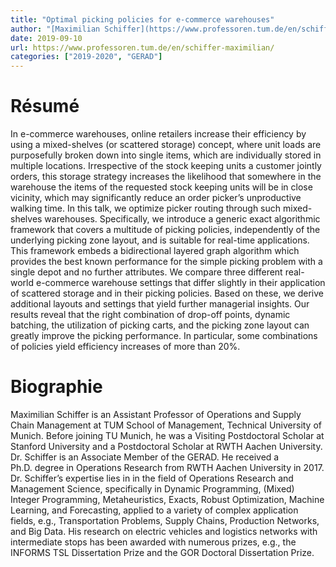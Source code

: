 ```yaml
---
title: "Optimal picking policies for e-commerce warehouses"
author: "[Maximilian Schiffer](https://www.professoren.tum.de/en/schiffer-maximilian/)"
date: 2019-09-10
url: https://www.professoren.tum.de/en/schiffer-maximilian/
categories: ["2019-2020", "GERAD"]
---
```



# Résumé

In e-commerce warehouses, online retailers increase their efficiency by using a mixed-shelves (or scattered storage) concept, where unit loads are purposefully broken down into single items, which are individually stored in multiple locations. Irrespective of the stock keeping units a customer jointly orders, this storage strategy increases the likelihood that somewhere in the warehouse the items of the requested stock keeping units will be in close vicinity, which may significantly reduce an order picker's unproductive walking time. In this talk, we optimize picker routing through such mixed-shelves warehouses. Specifically, we introduce a generic exact algorithmic framework that covers a multitude of picking policies, independently of the underlying picking zone layout, and is suitable for real-time applications. This framework embeds a bidirectional layered graph algorithm which provides the best known performance for the simple picking problem with a single depot and no further attributes. We compare three different real-world e-commerce warehouse settings that differ slightly in their application of scattered storage and in their picking policies. Based on these, we derive additional layouts and settings that yield further managerial insights. Our results reveal that the right combination of drop-off points, dynamic batching, the utilization of picking carts, and the picking zone layout can greatly improve the picking performance. In particular, some combinations of policies yield efficiency increases of more than 20%.

# Biographie

Maximilian Schiffer is an Assistant Professor of Operations and Supply Chain Management at TUM School of Management, Technical University of Munich. Before joining TU Munich, he was a Visiting Postdoctoral Scholar at Stanford University and a Postdoctoral Scholar at RWTH Aachen University. Dr. Schiffer is an Associate Member of the GERAD. He received a Ph.D. degree in Operations Research from RWTH Aachen University in 2017. Dr. Schiffer's expertise lies in in the field of Operations Research and Management Science, specifically in Dynamic Programming, (Mixed) Integer Programming, Metaheuristics, Exacts, Robust Optimization, Machine Learning, and Forecasting, applied to a variety of complex application fields, e.g., Transportation Problems, Supply Chains, Production Networks, and Big Data. His research on electric vehicles and logistics networks with intermediate stops has been awarded with numerous prizes, e.g., the INFORMS TSL Dissertation Prize and the GOR Doctoral Dissertation Prize.
